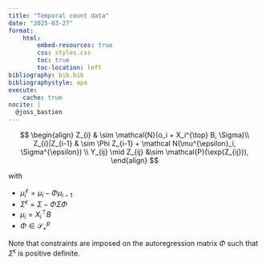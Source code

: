 ```yaml
---
title: "Temporal count data"
date: "2025-03-27"
format:
    html:
        embed-resources: true
        css: styles.css
        toc: true
        toc-location: left
bibliography: bib.bib
bibliographystyle: apa
execute:
    cache: true
nocite: |
  @joss_bastien
---
```


$$
\begin{align}
Z_{i} & \sim \mathcal{N}(o_i + X_i^{\top} B, \Sigma)\\
Z_{i}|Z_{i-1} &  \sim \Phi Z_{i-1} + \mathcal N(\mu^{\epsilon}_i, \Sigma^{\epsilon}) \\
Y_{ij} \mid Z_{ij} &\sim \mathcal{P}(\exp(Z_{ij})),
\end{align}
$$

with

- $\mu^{\epsilon}_i = \mu_i - \Phi \mu_{i-1}$
- $\Sigma^{\epsilon} = \Sigma - \Phi \Sigma \Phi$
- $\mu_i= X_i^{\top} B$
- $\Phi \in \mathcal S^{p}_+$

Note that constraints are imposed on the autoregression matrix $\Phi$ such that
$\Sigma^{\epsilon}$ is positive definite.
